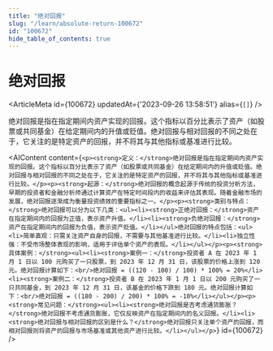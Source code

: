 ```yaml
---
title: "绝对回报"
slug: "/learn/absolute-return-100672"
id: "100672"
hide_table_of_contents: true
---
```



# 绝对回报

<ArticleMeta id={100672} updatedAt={'2023-09-26 13:58:51'} alias={`[]`} />
<div className='border-solid border-b border-t-0 my-4 border-[var(--ifm-color-gray-300)]' />

绝对回报是指在指定期间内资产实现的回报。这个指标以百分比表示了资产（如股票或共同基金）在给定期间内的升值或贬值。绝对回报与相对回报的不同之处在于，它关注的是特定资产的回报，并不将其与其他指标或基准进行比较。

<AIContent content={`<p><strong>定义：</strong>绝对回报是指在指定期间内资产实现的回报。这个指标以百分比表示了资产（如股票或共同基金）在给定期间内的升值或贬值。绝对回报与相对回报的不同之处在于，它关注的是特定资产的回报，并不将其与其他指标或基准进行比较。</p><p><strong>起源：</strong>绝对回报的概念起源于传统的投资分析方法，早期的投资者和金融分析师通过计算资产在特定时间段内的收益来评估其表现。随着金融市场的发展，绝对回报逐渐成为衡量投资绩效的重要指标之一。</p><p><strong>类别与特点：</strong>绝对回报可以分为以下几类：<ul><li><strong>正绝对回报：</strong>资产在指定期间内的回报为正值，表示资产升值。</li><li><strong>负绝对回报：</strong>资产在指定期间内的回报为负值，表示资产贬值。</li></ul>绝对回报的特点包括：<ul><li>简单直观：只需关注资产自身的回报，不需要与其他基准进行比较。</li><li>独立性强：不受市场整体表现的影响，适用于评估单个资产的表现。</li></ul></p><p><strong>具体案例：</strong><ul><li><strong>案例一：</strong>投资者 A 在 2023 年 1 月 1 日以 100 元购买了一只股票，到 2023 年 12 月 31 日，该股票的价格上涨到 120 元。绝对回报计算如下：<br/>绝对回报 = ((120 - 100) / 100) * 100% = 20%</li><li><strong>案例二：</strong>投资者 B 在 2023 年 1 月 1 日以 200 元购买了一只共同基金，到 2023 年 12 月 31 日，该基金的价格下跌到 180 元。绝对回报计算如下：<br/>绝对回报 = ((180 - 200) / 200) * 100% = -10%</li></ul></p><p><strong>常见问题：</strong><ul><li><strong>绝对回报是否考虑通货膨胀？</strong>绝对回报不考虑通货膨胀，它仅反映资产在指定期间内的名义回报。</li><li><strong>绝对回报与相对回报的区别是什么？</strong>绝对回报只关注单个资产的回报，而相对回报则将资产的回报与市场基准或其他资产进行比较。</li></ul></p>`} id={100672} />
